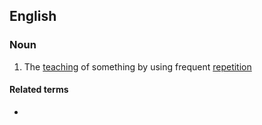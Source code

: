 ==English==
{{rfe|en}}
===Noun===
{{en-noun}}

# The [[teaching]] of something by using frequent [[repetition]]

====Related terms====
* {{l|en|inculcate}}
